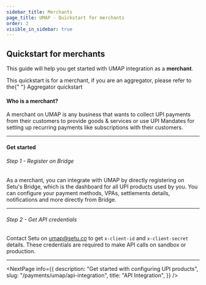 ```yaml
---
sidebar_title: Merchants
page_title: UMAP - Quickstart for merchants
order: 2
visible_in_sidebar: true
---
```


## Quickstart for merchants

This guide will help you get started with UMAP integration as a **merchant**.

<Callout type="tip">
    This quickstart is for a merchant, if you are an aggregator, please refer to the{" "}
    <Link href="/payments/umap/quickstart" target="_blank">
        Aggregator quickstart
    </Link>
</Callout>

<br />

#### Who is a merchant?

A merchant on UMAP is any business that wants to collect UPI payments from their customers to provide goods & services or use UPI Mandates for setting up recurring payments like subscriptions with their customers.

<hr class="primary" />

#### Get started

###### Step 1 - Register on Bridge

As a merchant, you can integrate with UMAP by directly registering on Setu's Bridge, which is the dashboard for all UPI products used by you. You can configure your payment methods, VPAs, settlements details, notifications and more directly from Bridge.

<hr class="tertiary" />

###### Step 2 - Get API credentials

Contact Setu on <a href="">umap@setu.co</a> to get `x-client-id` and `x-client-secret` details. These credentials are required to make API calls on sandbox or production.

<hr class="primary" />

<NextPage
    info={{
        description:
            "Get started with configuring UPI products",
        slug: "/payments/umap/api-integration",
        title: "API Integration",
    }}
/>

<WasPageHelpful />
